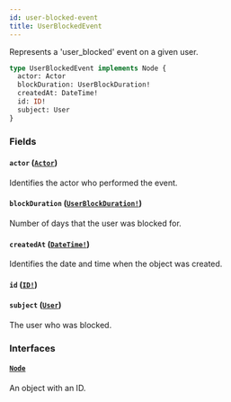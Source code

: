 ```yaml
---
id: user-blocked-event
title: UserBlockedEvent
---
```


Represents a 'user_blocked' event on a given user.

```graphql
type UserBlockedEvent implements Node {
  actor: Actor
  blockDuration: UserBlockDuration!
  createdAt: DateTime!
  id: ID!
  subject: User
}
```

### Fields

#### `actor` ([`Actor`](/docs/api/interfaces/actor))

Identifies the actor who performed the event.

#### `blockDuration` ([`UserBlockDuration!`](/docs/api/enums/user-block-duration))

Number of days that the user was blocked for.

#### `createdAt` ([`DateTime!`](/docs/api/scalars/date-time))

Identifies the date and time when the object was created.

#### `id` ([`ID!`](/docs/api/scalars/id))

#### `subject` ([`User`](/docs/api/objects/user))

The user who was blocked.

### Interfaces

#### [`Node`](/docs/api/interfaces/node)

An object with an ID.
